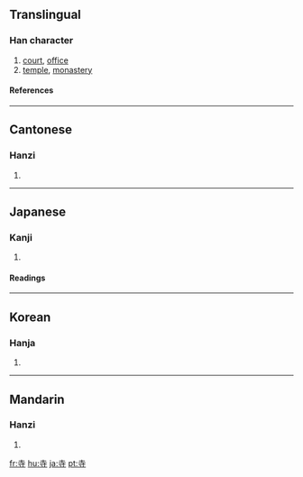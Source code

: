 ==Translingual==
===Han character===
{{Han char|rn=41|rad=寸|as=03|sn=6|four=4034<sub>1</sub>|canj=土木戈 (GDI)}}
# [[court]], [[office]]
# [[temple]], [[monastery]]
====References====
{{Han ref|kx=0293.330|dkj=07414|dj=0581.080|hdz=10503.110|uh=5BFA|ud=23546|bh=A678|bd=42616}}
----
==Cantonese==
===Hanzi===
{{yue-hanzi|jyut=|y=ji6}}
# {{defn|Cantonese}}
----
==Japanese==
===Kanji===
{{ja-kanji|grade=2|rs=寸03}}
# {{defn|Japanese}} 
====Readings====
{{ja-readings|on=[[じ]] (ji), [[し]] (shi)|kun=[[てら]] (tera)}}
----
==Korean==
===Hanja===
{{ko-hanja|hangeul=[[사]], [[시]]|rv=sa, si|mr=sa, si}}
# {{defn|Korean}}
----
==Mandarin==
===Hanzi===
{{cmn-hanzi|pin=[[sì]] ([[si4]])|wg=ssu<sup>4</sup>}}
# {{defn|Mandarin}}

[[fr:寺]]
[[hu:寺]]
[[ja:寺]]
[[pt:寺]]